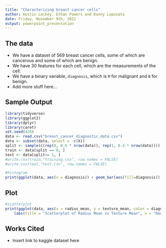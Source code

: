 ```yaml
---
title: "Characterizing breast cancer cells"
author: Austin Lackey, Ethan Powers and Danny Laposata
date: Friday, November 9th, 2022
output: powerpoint_presentation
---
```


## The data

- We have a dataset of 569 breast cancer cells, some of which are cancerous and some of which are benign.
- We have 30 features for each cell, which are the measurements of the cell.
- We have a binary variable, `diagnosis`, which is `M` for malignant and `B` for benign.
- Add more stuff here...

## Sample Output
```r
library(tidyverse)
library(ggplot2)
library(dplyr)
library(caret)
set.seed(420)
data <- read.csv("breast_cancer_diagnostic_data.csv")
data <- subset(data, select = -c(X))
split <- sample(c(rep(0, 0.6 * nrow(data)), rep(1, 0.4 * nrow(data))))
train <- data[split == 0, ]
test <- data[split== 1, ]
#write.csv(train,"training.csv", row.names = FALSE)
#write.csv(test,"test.csv", row.names = FALSE)
```

```r
#histogram
print(ggplot(data, aes(x = diagnosis)) + geom_bar(aes(fill=diagnosis)) + labs(title = "Histogram of Diagnosis", x = "Diagnosis", y = "Count", fill="Diagnosis"))
```

## Plot
```r
#scatterplot
print(ggplot(data, aes(x = radius_mean, y = texture_mean, color = diagnosis)) + geom_point() + 
    labs(title = "Scatterplot of Radius Mean vs Texture Mean", x = "Radius Mean", y = "Texture Mean", color="Diagnosis"))
```

## Works Cited

- Insert link to kaggle dataset here
